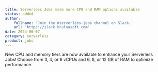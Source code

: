 ```yaml
---
title: Serverless Jobs made more CPU and RAM options available
status: added
author:
    fullname: 'Join the #serverless-jobs channel on Slack.'
    url: 'https://slack.khulnasoft.com'
date: 2024-06-07
category: serverless
product: jobs
---
```


New CPU and memory tiers are now available to enhance your Serverless Jobs! Choose from 3, 4, or 6 vCPUs and 6, 8, or 12 GB of RAM to optimize performance.

